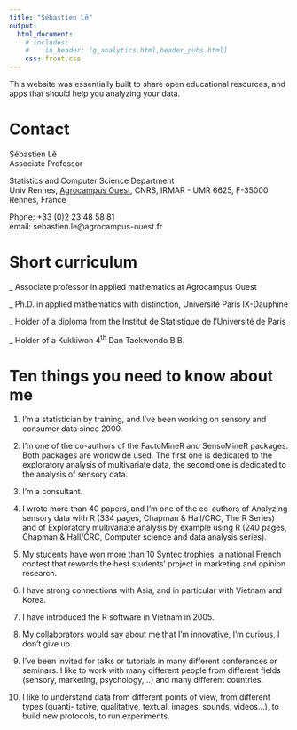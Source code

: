 ```yaml
---
title: "Sébastien Lê"
output: 
  html_document:
    # includes:
    #    in_header: [g_analytics.html,header_pubs.html]
    css: front.css
---
```


This website was essentially built to share open educational resources, and apps that should help you analyzing your data.

# Contact

Sébastien Lê <br>
Associate Professor <br>

Statistics and Computer Science Department <br>
Univ Rennes, [Agrocampus Ouest](https://www.agrocampus-ouest.fr), CNRS, IRMAR - UMR 6625, F-35000 Rennes, France

Phone: +33 (0)2 23 48 58 81 <br>
email: sebastien.le@agrocampus-ouest.fr 


# Short curriculum

_ Associate professor in applied mathematics at Agrocampus Ouest

_ Ph.D. in applied mathematics with distinction, Université Paris IX-Dauphine

_ Holder of a diploma from the Institut de Statistique de l’Université de Paris

_ Holder of a Kukkiwon 4<sup>th</sup> Dan Taekwondo B.B.


# Ten things you need to know about me

1. I'm a statistician by training, and I've been working on sensory and consumer data since 2000.

2. I'm one of the co-authors of the FactoMineR and SensoMineR packages. Both packages are worldwide used. The first one is dedicated to the exploratory analysis of multivariate data, the second one is dedicated to the analysis of sensory data.

3. I'm a consultant.

4. I wrote more than 40 papers, and I'm one of the co-authors of Analyzing sensory data with R (334 pages, Chapman & Hall/CRC, The R Series) and of Exploratory multivariate analysis by example using R (240 pages, Chapman & Hall/CRC, Computer science and data analysis series).

5. My students have won more than 10 Syntec trophies, a national French contest that rewards the best students' project in marketing and opinion research.

6. I have strong connections with Asia, and in particular with Vietnam and Korea.

7. I have introduced the R software in Vietnam in 2005.

8. My collaborators would say about me that I'm innovative, I'm curious, I don't give up.

9. I've been invited for talks or tutorials in many different conferences or seminars. I like to work with many different people from different fields (sensory, marketing, psychology,...) and many different countries.

10. I like to understand data from different points of view, from different types (quanti- tative, qualitative, textual, images, sounds, videos...), to build new protocols, to run experiments.
